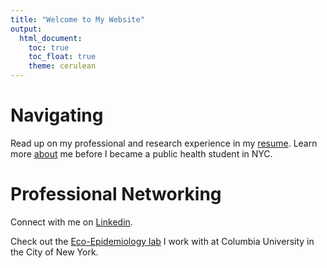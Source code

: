 ```yaml
---
title: "Welcome to My Website"
output: 
  html_document:
    toc: true
    toc_float: true
    theme: cerulean
---
```


# Navigating
Read up on my professional and research experience in my [resume](resume.html). Learn more [about](about.html) me before I became a public health student in NYC.

# Professional Networking

Connect with me on [Linkedin](https://www.linkedin.com/in/cassandra-coulter-225243a2/).

Check out the [Eco-Epidemiology lab](https://ecoepidemiologylab.e3b.columbia.edu) I work with at Columbia University in the City of New York.


